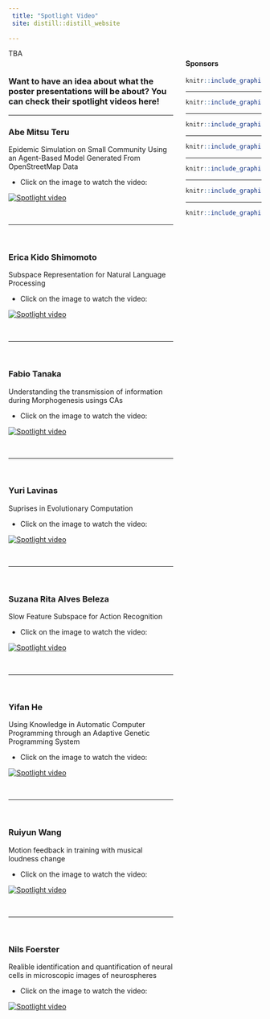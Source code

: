 ```yaml
---
 title: "Spotlight Video"
 site: distill::distill_website
 
---
```

<div style="width: 30%; float: right;">

#### Sponsors

<a href = "https://www.tsukuba.ac.jp/en/">

```r
knitr::include_graphics("imgs/ut2.png")
```

</a>

-----

<a href = "https://www.univ-grenoble-alpes.fr/english/">

```r
knitr::include_graphics("imgs/uga2.png")
```
</a>

-----

<a href = "https://www.ruhr-uni-bochum.de/en">

```r
knitr::include_graphics("imgs/rub.png")
```

</a>

-----

<a href = "https://www.cnrs.fr/en">

```r
knitr::include_graphics("imgs/cnrs.png")
```

</a>

-----

<a href = "https://www.univ-grenoble-alpes.fr/english/">

```r
knitr::include_graphics("imgs/region.png")
```

</a>

-----

<a href = "https://air.tsukuba.ac.jp/en/">

```r
knitr::include_graphics("imgs/c_air.png")
```

</a>

-----

<a href = "https://www.grenoble-inp.fr/en">

```r
knitr::include_graphics("imgs/Grenoble_INP.png")
```

</a>


</div>

TBA

<div style="width: 65%; float: left;">

### Want to have an idea about what the poster presentations will be about? You can check their spotlight videos here!

-----


<div>

### Abe Mitsu Teru
Epidemic Simulation on Small Community Using an Agent-Based Model Generated From OpenStreetMap Data

- Click on the image to watch the video:


[![Spotlight video](Poster_Kits/Abe-Poster.png)](Poster_Kits/Abe-Poster_video.mp4 "ABE")

</div>

<br>

-----

</br>

<div>

### Erica Kido Shimomoto
Subspace Representation for Natural Language Processing

- Click on the image to watch the video:

[![Spotlight video](Poster_Kits/Erica_CollaboTICS2021_poster.png)](Poster_Kits/Erica_CollaboTICS2021_spotlightvideo.mp4  "Erica-Poster")

</div>

<br>

-----

</br>


<div>

### Fabio Tanaka
Understanding the transmission of information during Morphogenesis usings CAs


- Click on the image to watch the video:

[![Spotlight video](Poster_Kits/FabioTanaka_poster.png)](Poster_Kits/FabioTanaka_spotlight_video.mp4 "Fabio-Poster")

</div>

<br>

-----

</br>


<div>

### Yuri Lavinas
Suprises in Evolutionary Computation

- Click on the image to watch the video:

[![Spotlight video](Poster_Kits/YURILAVINAS_WS_poster_collabotics.png)](Poster_Kits/YURILAVINAS_WS_poster_collabotics_new.mp4  "Yuri-Poster")

</div>

<br>

-----

</br>


<div>


### Suzana Rita Alves Beleza
Slow Feature Subspace for Action Recognition


- Click on the image to watch the video:

[![Spotlight video](Poster_Kits/suzana_poster.png)](Poster_Kits/suzana_spotlight_slides.mp4  "Suzana-Poster")

</div>

<br>

-----

</br>


<div>

### Yifan He
Using Knowledge in Automatic Computer Programming through an Adaptive Genetic Programming System


- Click on the image to watch the video:

[![Spotlight video](Poster_Kits/YifanAdaptive Knowledge-Driven Program Synthesis.png)](Poster_Kits/Yifanworkshop.mp4 "Yifan-Poster")

</div>

<br>

-----

</br>


<div>
### Ruiyun Wang
Motion feedback in training with musical loudness change


- Click on the image to watch the video:

[![Spotlight video](Poster_Kits/wang_poster_tsukuba.png)](Poster_Kits/wang_video_tsukuba.mp4  "Wang-Poster")
</div>

<br>

-----

</br>


<div>

### Nils Foerster
Realible identification and quantification of neural cells in microscopic images of neurospheres


- Click on the image to watch the video:

[![Spotlight video](Poster_Kits/foerster_Poster_CollaboTICS 2021.png)](Poster_Kits/foerster_CollaboTICS2021_spotlight.mp4  "Nils-Poster")

</div>

</div>